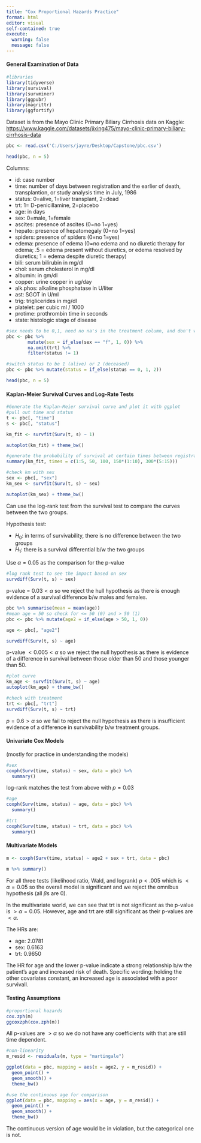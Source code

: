 ```yaml
---
title: "Cox Proportional Hazards Practice"
format: html
editor: visual
self-contained: true
execute: 
  warning: false
  message: false
---
```


#### General Examination of Data

```r
#libraries
library(tidyverse)
library(survival)
library(survminer)
library(ggpubr)
library(magrittr)
library(ggfortify)
```

Dataset is from the Mayo Clinic Primary Biliary Cirrhosis data on Kaggle: <https://www.kaggle.com/datasets/jixing475/mayo-clinic-primary-biliary-cirrhosis-data>

```r
pbc <- read.csv('C:/Users/jayre/Desktop/Capstone/pbc.csv')

head(pbc, n = 5)
```

Columns:

-   id: case number
-   time: number of days between registration and the earlier of death, transplantion, or study analysis time in July, 1986
-   status: 0=alive, 1=liver transplant, 2=dead
-   trt: 1= D-penicillamine, 2=placebo
-   age: in days
-   sex: 0=male, 1=female
-   ascites: presence of ascites (0=no 1=yes)
-   hepato: presence of hepatomegaly (0=no 1=yes)
-   spiders: presence of spiders (0=no 1=yes)
-   edema: presence of edema (0=no edema and no diuretic therapy for edema; .5 = edema present without diuretics, or edema resolved by diuretics; 1 = edema despite diuretic therapy)
-   bili: serum bilirubin in mg/dl
-   chol: serum cholesterol in mg/dl
-   albumin: in gm/dl
-   copper: urine copper in ug/day
-   alk.phos: alkaline phosphatase in U/liter
-   ast: SGOT in U/ml
-   trig: triglicerides in mg/dl
-   platelet: per cubic ml / 1000
-   protime: prothrombin time in seconds
-   state: histologic stage of disease

```r
#sex needs to be 0,1, need no na's in the treatment column, and don't want the transplant category in status
pbc <- pbc %>% 
        mutate(sex = if_else(sex == "f", 1, 0)) %>%
        na.omit(trt) %>%
        filter(status != 1)

#switch status to be 1 (alive) or 2 (deceased)
pbc <- pbc %>% mutate(status = if_else(status == 0, 1, 2))

head(pbc, n = 5)

```

#### Kaplan-Meier Survival Curves and Log-Rate Tests

```r
#Generate the Kaplan-Meier survival curve and plot it with ggplot
#pull out time and status
t <- pbc[, "time"]
s <- pbc[, "status"]

km_fit <- survfit(Surv(t, s) ~ 1)

autoplot(km_fit) + theme_bw()
```

```r
#generate the probability of survival at certain times between registration and death 
summary(km_fit, times = c(1:5, 50, 100, 150*(1:10), 300*(5:15)))
```

```r
#check km with sex
sex <- pbc[, "sex"]
km_sex <- survfit(Surv(t, s) ~ sex)

autoplot(km_sex) + theme_bw()
```

Can use the log-rank test from the survival test to compare the curves between the two groups.

Hypothesis test:

-   $H_0$: in terms of survivability, there is no difference between the two groups
-   $H_1$: there is a survival differential b/w the two groups

Use $\alpha = 0.05$ as the comparison for the p-value

```r
#log rank test to see the impact based on sex
survdiff(Surv(t, s) ~ sex)
```

p-value = $0.03 < \alpha$ so we reject the hull hypothesis as there is enough evidence of a survival difference b/w males and females.

```r
pbc %>% summarise(mean = mean(age))
#mean age = 50 so check for <= 50 (0) and > 50 (1) 
pbc <- pbc %>% mutate(age2 = if_else(age > 50, 1, 0))

age <- pbc[, "age2"]

survdiff(Surv(t, s) ~ age)
```

p-value $< 0.005 < \alpha$ so we reject the null hypothesis as there is evidence of a difference in survival between those older than 50 and those younger than 50.

```r
#plot curve
km_age <- survfit(Surv(t, s) ~ age)
autoplot(km_age) + theme_bw()
```

```r
#check with treatment
trt <- pbc[, "trt"]
survdiff(Surv(t, s) ~ trt)
```

$p = 0.6 > \alpha$ so we fail to reject the null hypothesis as there is insufficient evidence of a difference in survivability b/w treatment groups.

#### Univariate Cox Models

(mostly for practice in understanding the models)

```r
#sex
coxph(Surv(time, status) ~ sex, data = pbc) %>%
  summary()
```

log-rank matches the test from above with $p = 0.03$

```r
#age
coxph(Surv(time, status) ~ age, data = pbc) %>%
  summary()
```

```r
#trt
coxph(Surv(time, status) ~ trt, data = pbc) %>%
  summary()
```

#### Multivariate Models

```r
m <- coxph(Surv(time, status) ~ age2 + sex + trt, data = pbc)

m %>% summary()
```

For all three tests (likelihood ratio, Wald, and logrank) $p < .005$ which is $< \alpha = 0.05$ so the overall model is significant and we reject the omnibus hypothesis (all $\beta$s are 0).

In the multivariate world, we can see that trt is not significant as the p-value is $> \alpha = 0.05$. However, age and trt are still significant as their p-values are $< \alpha$.

The HRs are:

-   age: 2.0781
-   sex: 0.6163
-   trt: 0.9650

The HR for age and the lower p-value indicate a strong relationship b/w the patient's age and increased risk of death. Specific wording: holding the other covariates constant, an increased age is associated with a poor survivall.

#### Testing Assumptions

```r
#proportional hazards
cox.zph(m)
ggcoxzph(cox.zph(m))
```

All p-values are $> \alpha$ so we do not have any coefficients with that are still time dependent.

```r
#non-linearity
m_resid <- residuals(m, type = "martingale")

ggplot(data = pbc, mapping = aes(x = age2, y = m_resid)) + 
  geom_point() + 
  geom_smooth() + 
  theme_bw()
```

```r
#use the continuous age for comparison
ggplot(data = pbc, mapping = aes(x = age, y = m_resid)) + 
  geom_point() + 
  geom_smooth() + 
  theme_bw()
```

The continuous version of age would be in violation, but the categorical one is not.

